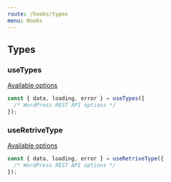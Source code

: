 ```yaml
---
route: /hooks/types
menu: Hooks
---
```


## Types

### useTypes

[Available options](https://developer.wordpress.org/rest-api/reference/post-types/#list-types)

```jsx
const { data, loading, error } = useTypes({
  /* WordPress REST API options */
});
```

### useRetriveType

[Available options](https://developer.wordpress.org/rest-api/reference/post-types/#retrieve-a-type)

```jsx
const { data, loading, error } = useRetriveType({
  /* WordPress REST API options */
});
```
